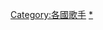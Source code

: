 {{Catnav|頁面分類|人物|各國人物|罗马尼亚人|羅馬尼亞音樂家}}
{{Catnav|頁面分類|人物|各職業人物|歌手|各國歌手}}

{{DEFAULTSORT:Romanian}}
[[Category:各國歌手|Category:各國歌手]]
[[Category:羅馬尼亞音樂家|*]]